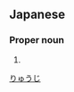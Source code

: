 ==Japanese==
{{ja-kanjitab|竜|次}}

===Proper noun===
{{ja-pos|proper|りゅうじ}}

# {{given name|male|lang=ja}}

[[Category:Japanese male given names|りゅうじ]]